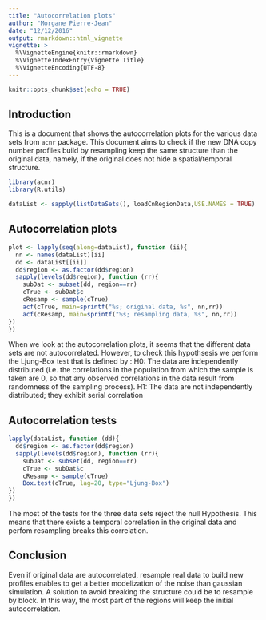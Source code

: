 ```yaml
---
title: "Autocorrelation plots"
author: "Morgane Pierre-Jean"
date: "12/12/2016"
output: rmarkdown::html_vignette
vignette: >
  %\VignetteEngine{knitr::rmarkdown}
  %\VignetteIndexEntry{Vignette Title}
  %\VignetteEncoding{UTF-8}
---
```


```r
knitr::opts_chunk$set(echo = TRUE)
```

## Introduction

This is a document that shows the autocorrelation plots for the various data sets from ```acnr``` package. This document aims to check if the new DNA copy number profiles build by resampling keep the same structure than the original data, namely, if the original does not hide a spatial/temporal structure. 

```r
library(acnr)
library(R.utils)
```

```r
dataList <- sapply(listDataSets(), loadCnRegionData,USE.NAMES = TRUE)
```
## Autocorrelation plots
```r
plot <- lapply(seq(along=dataList), function (ii){
  nn <- names(dataList)[ii]
  dd <- dataList[[ii]]
  dd$region <- as.factor(dd$region)
  sapply(levels(dd$region), function (rr){
    subDat <- subset(dd, region==rr)
    cTrue <- subDat$c
    cResamp <- sample(cTrue)
    acf(cTrue, main=sprintf("%s; original data, %s", nn,rr))
    acf(cResamp, main=sprintf("%s; resampling data, %s", nn,rr))
})
})
```
When we look at the autocorrelation plots, it seems that the different data sets are not autocorrelated. However, to check this hypothsesis we perform the Ljung-Box test that is defined by :
H0: The data are independently distributed (i.e. the correlations in the population from which the sample is taken are 0, so that any observed correlations in the data result from randomness of the sampling process).
H1: The data are not independently distributed; they exhibit serial correlation

## Autocorrelation tests
```r
lapply(dataList, function (dd){
  dd$region <- as.factor(dd$region)
  sapply(levels(dd$region), function (rr){
    subDat <- subset(dd, region==rr)
    cTrue <- subDat$c
    cResamp <- sample(cTrue)
    Box.test(cTrue, lag=20, type="Ljung-Box")
})
})
```
The most of the tests for the three data sets reject the null Hypothesis. This means that there exists a temporal correlation in the original data and perfom resampling breaks this correlation.

## Conclusion
Even if original data are autocorrelated, resample real data to build new profiles enables to get a better modelization of the noise than gaussian simulation. A solution to avoid breaking the structure could be to resample by block. In this way, the most part of the regions will keep the initial autocorrelation.

